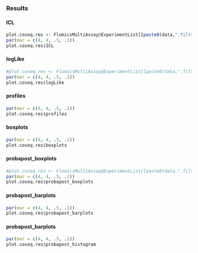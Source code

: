 
### Results {.tabset}
 

#### ICL 

```r
plot.coseq.res <- FlomicsMultiAssay@ExperimentList[[paste0(data,".filtred")]]@metadata[["CoExpAnal"]]$plots
par(mar = c(4, 4, .5, .1))
plot.coseq.res$ICL 
```

#### logLike 

```r
#plot.coseq.res <- FlomicsMultiAssay@ExperimentList[[paste0(data,".filtred")]]@metadata[["CoExpAnal"]]$plots
par(mar = c(4, 4, .5, .1))
plot.coseq.res$logLike
```

#### profiles  

```r
par(mar = c(4, 4, .5, .1))
plot.coseq.res$profiles 
```

#### boxplots

```r
par(mar = c(4, 4, .5, .1))
plot.coseq.res$boxplots
```

#### probapost_boxplots 

```r
#plot.coseq.res <- FlomicsMultiAssay@ExperimentList[[paste0(data,".filtred")]]@metadata[["CoExpAnal"]]$plots
par(mar = c(4, 4, .5, .1))
plot.coseq.res$probapost_boxplots 
```

#### probapost_barplots

```r
par(mar = c(4, 4, .5, .1))
plot.coseq.res$probapost_barplots
```

#### probapost_barplots

```r
par(mar = c(4, 4, .5, .1))
plot.coseq.res$probapost_histogram
```   


